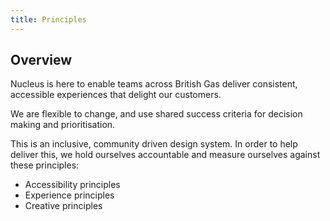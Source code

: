 ```yaml
---
title: Principles
---
```


## Overview

<div class="purpose">
Nucleus is here to enable teams across British Gas deliver consistent, accessible experiences that delight our customers.
</div>

We are flexible to change, and use shared success criteria for decision making and prioritisation.

This is an inclusive, community driven design system. In order to help deliver this, we hold ourselves accountable and measure ourselves against these principles:

- Accessibility principles
- Experience principles
- Creative principles

